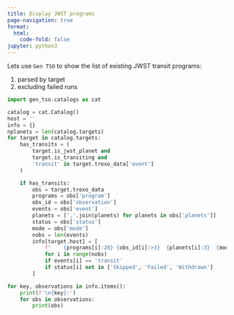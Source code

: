 ```yaml
---
title: Display JWST programs
page-navigation: true
format: 
  html:
    code-fold: false
jupyter: python3
---
```


Lets use `Gen TSO` to show the list of existing JWST transit programs:

1. parsed by target
2. excluding failed runs

```python

import gen_tso.catalogs as cat

catalog = cat.Catalog()
host = ''
info = {}
nplanets = len(catalog.targets)
for target in catalog.targets:
    has_transits = (
        target.is_jwst_planet and
        target.is_transiting and
        'transit' in target.trexo_data['event']
    )

    if has_transits:
        obs = target.trexo_data
        programs = obs['program']
        obs_id = obs['observation']
        events = obs['event']
        planets = [','.join(planets) for planets in obs['planets']]
        status = obs['status']
        mode = obs['mode']
        nobs = len(events)
        info[target.host] = [
            f"    {programs[i]:20} {obs_id[i]:>3}  {planets[i]:3}  {mode[i]:20}  {status[i]}"
            for i in range(nobs)
            if events[i] == 'transit'
            if status[i] not in ['Skipped', 'Failed', 'Withdrawn']
        ]

for key, observations in info.items():
    print(f'\n{key}:')
    for obs in observations:
        print(obs)
```


